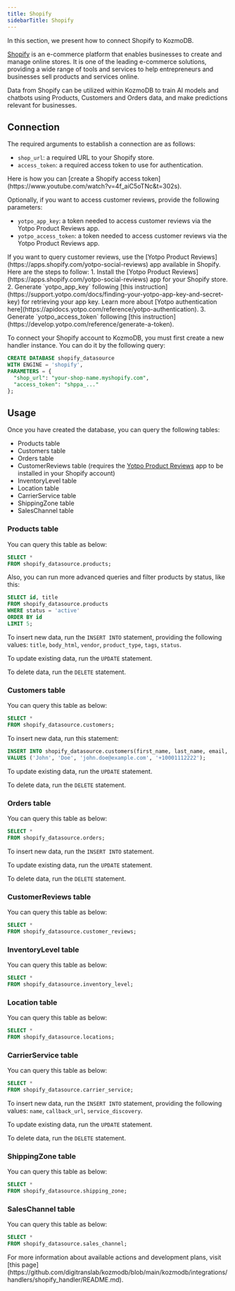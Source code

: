 ```yaml
---
title: Shopify
sidebarTitle: Shopify
---
```


In this section, we present how to connect Shopify to KozmoDB.

[Shopify](https://www.shopify.com/) is an e-commerce platform that enables businesses to create and manage online stores. It is one of the leading e-commerce solutions, providing a wide range of tools and services to help entrepreneurs and businesses sell products and services online.

Data from Shopify can be utilized within KozmoDB to train AI models and chatbots using Products, Customers and Orders data, and make predictions relevant for businesses.

## Connection

The required arguments to establish a connection are as follows:

- `shop_url`: a required URL to your Shopify store.
- `access_token`: a required access token to use for authentication.

<Tip>
Here is how you can [create a Shopify access token](https://www.youtube.com/watch?v=4f_aiC5oTNc&t=302s).
</Tip>

Optionally, if you want to access customer reviews, provide the following parameters:

- `yotpo_app_key`: a token needed to access customer reviews via the Yotpo Product Reviews app.
- `yotpo_access_token`: a token needed to access customer reviews via the Yotpo Product Reviews app.

<Tip>
If you want to query customer reviews, use the [Yotpo Product Reviews](https://apps.shopify.com/yotpo-social-reviews) app available in Shopify. Here are the steps to follow:
1. Install the [Yotpo Product Reviews](https://apps.shopify.com/yotpo-social-reviews) app for your Shopify store.
2. Generate `yotpo_app_key` following [this instruction](https://support.yotpo.com/docs/finding-your-yotpo-app-key-and-secret-key) for retrieving your app key. Learn more about [Yotpo authentication here](https://apidocs.yotpo.com/reference/yotpo-authentication).
3. Generate `yotpo_access_token` following [this instruction](https://develop.yotpo.com/reference/generate-a-token).
</Tip>

To connect your Shopify account to KozmoDB, you must first create a new handler instance. You can do it by the following query:

```sql
CREATE DATABASE shopify_datasource
WITH ENGINE = 'shopify',
PARAMETERS = {
  "shop_url": "your-shop-name.myshopify.com",
  "access_token": "shppa_..."
};
```

## Usage

Once you have created the database, you can query the following tables:

- Products table
- Customers table
- Orders table
- CustomerReviews table (requires the [Yotpo Product Reviews](https://apps.shopify.com/yotpo-social-reviews) app to be installed in your Shopify account)
- InventoryLevel table
- Location table
- CarrierService table
- ShippingZone table
- SalesChannel table

### Products table

You can query this table as below:

```sql
SELECT *
FROM shopify_datasource.products;
```

Also, you can run more advanced queries and filter products by status, like this:

```sql
SELECT id, title
FROM shopify_datasource.products
WHERE status = 'active'
ORDER BY id
LIMIT 5;
```

To insert new data, run the `INSERT INTO` statement, providing the following values: `title`, `body_html`, `vendor`, `product_type`, `tags`, `status`.

To update existing data, run the `UPDATE` statement.

To delete data, run the `DELETE` statement.

### Customers table

You can query this table as below:

```sql
SELECT *
FROM shopify_datasource.customers;
```

To insert new data, run this statement:

```sql
INSERT INTO shopify_datasource.customers(first_name, last_name, email, phone)
VALUES ('John', 'Doe', 'john.doe@example.com', '+10001112222');
```

To update existing data, run the `UPDATE` statement.

To delete data, run the `DELETE` statement.

### Orders table

You can query this table as below:

```sql
SELECT *
FROM shopify_datasource.orders;
```

To insert new data, run the `INSERT INTO` statement.

To update existing data, run the `UPDATE` statement.

To delete data, run the `DELETE` statement.

### CustomerReviews table

You can query this table as below:

```sql
SELECT *
FROM shopify_datasource.customer_reviews;
```

### InventoryLevel table

You can query this table as below:

```sql
SELECT *
FROM shopify_datasource.inventory_level;
```

### Location table

You can query this table as below:

```sql
SELECT *
FROM shopify_datasource.locations;
```

### CarrierService table

You can query this table as below:

```sql
SELECT *
FROM shopify_datasource.carrier_service;
```

To insert new data, run the `INSERT INTO` statement, providing the following values: `name`, `callback_url`, `service_discovery`.

To update existing data, run the `UPDATE` statement.

To delete data, run the `DELETE` statement.

### ShippingZone table

You can query this table as below:

```sql
SELECT *
FROM shopify_datasource.shipping_zone;
```

### SalesChannel table

You can query this table as below:

```sql
SELECT *
FROM shopify_datasource.sales_channel;
```

<Info>
For more information about available actions and development plans, visit [this page](https://github.com/digitranslab/kozmodb/blob/main/kozmodb/integrations/handlers/shopify_handler/README.md).
</Info>
